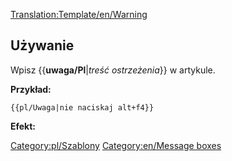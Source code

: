 <noinclude>[[Translation:Template/en/Warning]]</noinclude><noinclude></noinclude>{{en/Ambox| type  = content
| text  = <strong>Uwaga!</strong><br>{{{1|Treść ostrzeżenia.}}}
}}<noinclude>

==Używanie==
Wpisz <nowiki>{{</nowiki>'''uwaga/Pl'''|''treść ostrzeżenia''<nowiki>}}</nowiki> w artykule.

'''Przykład:'''
<pre>{{pl/Uwaga|nie naciskaj alt+f4}}</pre>
'''Efekt:'''
{{pl/Uwaga|nie naciskaj alt+f4}}
[[Category:pl/Szablony]][[Category:en/Message boxes]]</noinclude>